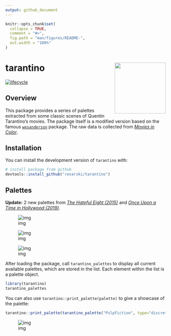 ```yaml
---
output: github_document
---
```


<!-- README.md is generated from README.Rmd. Please edit that file -->

```r
knitr::opts_chunk$set(
  collapse = TRUE,
  comment = "#>",
  fig.path = "man/figures/README-",
  out.width = "100%"
)
```

# tarantino <img src="man/figures/logo.png" width="160px" align="right" />

<!-- badges: start -->
[![lifecycle](https://img.shields.io/badge/lifecycle-experimental-orange.svg)](https://www.tidyverse.org/lifecycle/#experimental)
<!-- badges: end -->

## Overview

This package provides a series of palettes extracted from some classic scenes of Quentin Tarantino's movies. The package itself is a modified version based on the famous [`wesanderson`](https://github.com/karthik/wesanderson) package. The raw data is collected from *[Movies in Color](https://moviesincolor.com)*.

## Installation

You can install the development version of `tarantino` with:

```r
# install package from github
devtools::install_github("rexarski/tarantino")
```

## Palettes

**Update:** 2 new palettes from [_The Hateful Eight (2015)_](https://www.instagram.com/p/CBLdkdeIRK2/) and [_Once Upon a Time in Hollywood (2019)_](https://www.instagram.com/p/B-Pl0PAocL7/).

![img](man/figures/TheHatefulEight.png)

![img](man/figures/OnceUponATimeInHollywood.png)

![img](man/figures/palettes.png)

After loading the package, call `tarantino_palettes` to display all current available palettes, which are stored in the list. Each element within the list is a palette object.

```r
library(tarantino)
tarantino_palettes
```

You can also use `tarantino::print_palette(palette)` to give a showcase of the palette:

```r
tarantino::print_palette(tarantino_palette("PulpFiction", type="discrete"))
```

![img](man/figures/PulpFiction.png)

